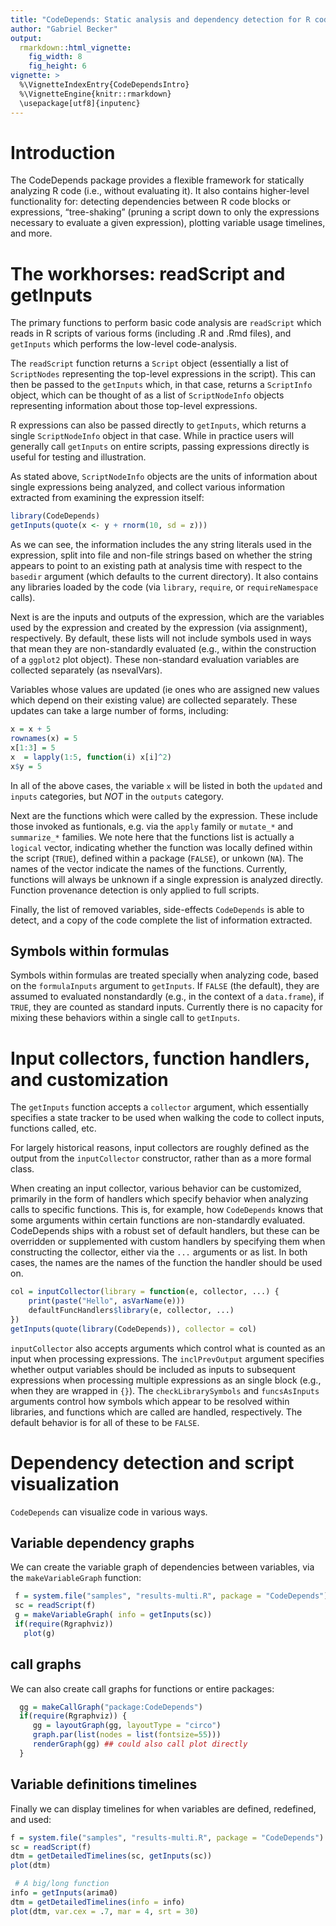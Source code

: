 ```yaml
---
title: "CodeDepends: Static analysis and dependency detection for R code"
author: "Gabriel Becker"
output:
  rmarkdown::html_vignette:
    fig_width: 8
    fig_height: 6
vignette: >
  %\VignetteIndexEntry{CodeDependsIntro}
  %\VignetteEngine{knitr::rmarkdown}
  \usepackage[utf8]{inputenc}
---
```


# Introduction

The CodeDepends package provides a flexible framework for statically
analyzing R code (i.e., without evaluating it). It also contains
higher-level functionality for: detecting dependencies between R code
blocks or expressions, "tree-shaking" (pruning a script down to only
the expressions necessary to evaluate a given expression), plotting
variable usage timelines, and more.

# The workhorses: readScript and getInputs

The primary functions to perform basic code analysis are `readScript`
which reads in R scripts of various forms (including .R and .Rmd
files), and `getInputs` which performs the low-level code-analysis.

The `readScript` function returns a `Script` object (essentially a
list of `ScriptNodes` representing the top-level expressions in the
script). This can then be passed to the `getInputs` which, in that
case, returns a `ScriptInfo` object, which can be thought of as a list
of `ScriptNodeInfo` objects representing information about those
top-level expressions.

R expressions can also be passed directly to `getInputs`, which
returns a single `ScriptNodeInfo` object in that case. While in
practice users will generally call `getInputs` on entire scripts,
passing expressions directly is useful for testing and illustration.

As stated above, `ScriptNodeInfo` objects are the units of information
about single expressions being analyzed, and collect various
information extracted from examining the expression itself:

```r
library(CodeDepends)
getInputs(quote(x <- y + rnorm(10, sd = z)))

```

As we can see, the information includes the any string literals used
in the expression, split into file and non-file strings based on
whether the string appears to point to an existing path at analysis
time with respect to the `basedir` argument (which defaults to the
current directory). It also contains any libraries loaded by the code
(via `library`, `require`, or `requireNamespace` calls).

Next is are the inputs and outputs of the expression, which are the
variables used by the expression and created by the expression (via
assignment), respectively. By default, these lists will not include
symbols used in ways that mean they are non-standardly evaluated
(e.g., within the construction of a `ggplot2` plot object). These
non-standard evaluation variables are collected separately (as
nsevalVars).

Variables whose values are updated (ie ones who are assigned new values which depend on their existing value) are collected separately. These updates can take a large number of forms, including:

```r
x = x + 5
rownames(x) = 5
x[1:3] = 5
x  = lapply(1:5, function(i) x[i]^2)
x$y = 5
```

In all of the above cases, the variable `x` will be listed in both the
`updated` and `inputs` categories, but *NOT* in the `outputs`
category.

Next are the functions which were called by the expression. These
include those invoked as funtionals, e.g. via the `apply` family or
`mutate_*` and `summarize_*` families. We note here that the functions
list is actually a `logical` vector, indicating whether the function
was locally defined within the script (`TRUE`), defined within a
package (`FALSE`), or unkown (`NA`). The names of the vector indicate
the names of the functions. Currently, functions will always be
unknown if a single expression is analyzed directly. Function
provenance detection is only applied to full scripts.

Finally, the list of removed variables, side-effects `CodeDepends` is
able to detect, and a copy of the code complete the list of
information extracted.

## Symbols within formulas

Symbols within formulas are treated specially when analyzing code, based on the `formulaInputs` argument to `getInputs`. If `FALSE` (the default), they are assumed to evaluated nonstandardly (e.g., in the context of a `data.frame`), if `TRUE`, they are counted as standard inputs. Currently there is no capacity for mixing these behaviors within a single call to `getInputs`. 

# Input collectors, function handlers, and customization

The `getInputs` function accepts a `collector` argument, which
essentially specifies a state tracker to be used when walking the code
to collect inputs, functions called, etc.

For largely historical reasons, input collectors are roughly defined as the output from the `inputCollector` constructor, rather than as a more formal class.

When creating an input collector, various behavior can be customized,
primarily in the form of \function handlers\ which specify behavior
when analyzing calls to specific functions. This is, for example, how
`CodeDepends` knows that some arguments within certain functions are
non-standardly evaluated. CodeDepends ships with a robust set of
default handlers, but these can be overridden or supplemented with
custom handlers by specifying them when constructing the collector,
either via the `...` arguments or as list. In both cases, the names
are the names of the function the handler should be used on.

```r

col = inputCollector(library = function(e, collector, ...) {
    print(paste("Hello", asVarName(e)))
    defaultFuncHandlers$library(e, collector, ...)
})
getInputs(quote(library(CodeDepends)), collector = col)
```

`inputCollector` also accepts arguments which control what is counted
as an input when processing expressions. The `inclPrevOutput` argument
specifies whether output variables should be included as inputs to
subsequent expressions when processing multiple expressions as an
single block (e.g., when they are wrapped in `{}`). The
`checkLibrarySymbols` and `funcsAsInputs` arguments control how
symbols which appear to be resolved within libraries, and functions
which are called are handled, respectively. The default behavior is
for all of these to be `FALSE`.

# Dependency detection and script visualization

`CodeDepends` can visualize code in various ways.

## Variable dependency graphs
We can create the variable graph of dependencies between variables,
via the `makeVariableGraph` function:

```r

 f = system.file("samples", "results-multi.R", package = "CodeDepends")
 sc = readScript(f)
 g = makeVariableGraph( info = getInputs(sc))
 if(require(Rgraphviz))
   plot(g)
```

## call graphs

We can also create call graphs for functions or entire packages:

```r
  gg = makeCallGraph("package:CodeDepends")
  if(require(Rgraphviz)) {
     gg = layoutGraph(gg, layoutType = "circo")
     graph.par(list(nodes = list(fontsize=55)))
     renderGraph(gg) ## could also call plot directly
  } 
```

## Variable definitions timelines

Finally we can display timelines for when variables are defined,
redefined, and used:

```r
f = system.file("samples", "results-multi.R", package = "CodeDepends")
sc = readScript(f)
dtm = getDetailedTimelines(sc, getInputs(sc))
plot(dtm)

 # A big/long function
info = getInputs(arima0)
dtm = getDetailedTimelines(info = info)
plot(dtm, var.cex = .7, mar = 4, srt = 30)
```
